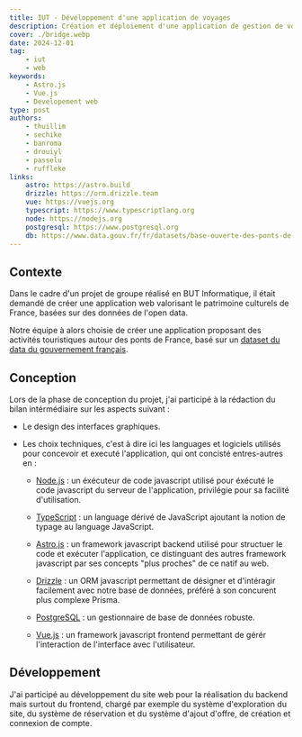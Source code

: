 ```yaml
---
title: IUT - Développement d'une application de voyages
description: Création et déploiement d'une application de gestion de voyages
cover: ./bridge.webp
date: 2024-12-01
tag:
    - iut
    - web
keywords:
    - Astro.js
    - Vue.js
    - Developement web
type: post
authors:
    - thuillim
    - sechike
    - banroma
    - drouiyl
    - passelu
    - ruffleke
links:
    astro: https://astro.build
    drizzle: https://orm.drizzle.team
    vue: https://vuejs.org
    typescript: https://www.typescriptlang.org
    node: https://nodejs.org
    postgresql: https://www.postgresql.org
    db: https://www.data.gouv.fr/fr/datasets/base-ouverte-des-ponts-de-france/
---
```



## Contexte

Dans le cadre d'un projet de groupe réalisé en BUT Informatique,
il était demandé de créer une application web valorisant le patrimoine
culturels de France, basées sur des données de l'open data.

Notre équipe à alors choisie de créer une application proposant des
activités touristiques autour des ponts de France, basé sur un
<a href={frontmatter.links.db}>dataset du data du
gouvernement français</a>.

## Conception

Lors de la phase de conception du projet, j'ai participé à la rédaction 
du bilan intérmédiaire sur les aspects suivant :

- Le design des interfaces graphiques.

- Les choix techniques, c'est à dire ici les languages et logiciels utilisés pour 
concevoir et executé l'application, qui ont concisté entres-autres en :

    - <a href={frontmatter.links.node}>Node.js</a> : un éxécuteur de code javascript utilisé pour éxécuté le code javascript
    du serveur de l'application, privilégie pour sa facilité d'utilisation.

    - <a href={frontmatter.links.typescript}>TypeScript</a> : un language dérivé de JavaScript ajoutant la notion de typage
    au language JavaScript.

    - <a href={frontmatter.links.astro}>Astro.js</a> : un framework javascript backend utilisé pour structuer le code et 
    exécuter l'application, ce distinguant des autres framework javascript par ses
    concepts "plus proches" de ce natif au web. 

    - <a href={frontmatter.links.drizzle}>Drizzle</a> : un ORM javascript permettant de désigner et d'intéragir facilement
    avec notre base de données, préféré à son concurent plus complexe Prisma.

    - <a href={frontmatter.links.postgresql}>PostgreSQL</a> : un gestionnaire de base de données robuste.

    - <a href={frontmatter.links.vue}>Vue.js</a> : un framework javascript frontend permettant de gérér l'interaction 
    de l'interface avec l'utilisateur.

## Développement

J'ai participé au développement du site web pour la réalisation du backend
mais surtout du frontend, chargé par exemple du système d'exploration du site,
du système de réservation et du système d'ajout d'offre, de création et connexion de compte.